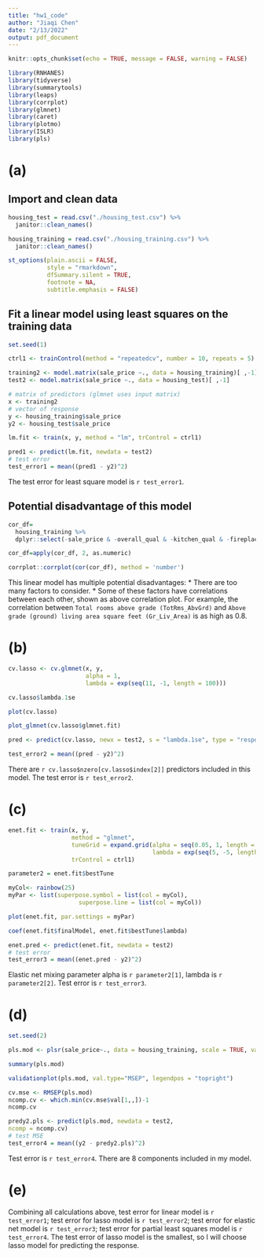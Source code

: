 ```yaml
---
title: "hw1_code"
author: "Jiaqi Chen"
date: "2/13/2022"
output: pdf_document
---
```

```r
knitr::opts_chunk$set(echo = TRUE, message = FALSE, warning = FALSE)
```

```r
library(RNHANES)
library(tidyverse)
library(summarytools)
library(leaps)
library(corrplot)
library(glmnet)
library(caret)
library(plotmo)
library(ISLR)
library(pls)
```

# (a) 
## Import and clean data
```r
housing_test = read.csv("./housing_test.csv") %>% 
  janitor::clean_names()

housing_training = read.csv("./housing_training.csv") %>% 
  janitor::clean_names()
```

```r
st_options(plain.ascii = FALSE,       
           style = "rmarkdown", 
           dfSummary.silent = TRUE,        
           footnote = NA,          
           subtitle.emphasis = FALSE)      
```

## Fit a linear model using least squares on the training data
```r
set.seed(1)

ctrl1 <- trainControl(method = "repeatedcv", number = 10, repeats = 5)

training2 <- model.matrix(sale_price ~., data = housing_training)[ ,-1]
test2 <- model.matrix(sale_price ~., data = housing_test)[ ,-1]

# matrix of predictors (glmnet uses input matrix)
x <- training2
# vector of response
y <- housing_training$sale_price
y2 <- housing_test$sale_price

lm.fit <- train(x, y, method = "lm", trControl = ctrl1)

pred1 <- predict(lm.fit, newdata = test2)
# test error
test_error1 = mean((pred1 - y2)^2)
```

The test error for least square model is `r test_error1`.

## Potential disadvantage of this model
```r
cor_df=
  housing_training %>%
  dplyr::select(-sale_price & -overall_qual & -kitchen_qual & -fireplace_qu & -exter_qual) 

cor_df=apply(cor_df, 2, as.numeric)

corrplot::corrplot(cor(cor_df), method = 'number')
```

This linear model has multiple potential disadvantages:
* There are too many factors to consider.
* Some of these factors have correlations between each other, shown as above correlation plot. For example, the correlation between `Total rooms above grade (TotRms_AbvGrd)` and `Above grade (ground) living area square feet (Gr_Liv_Area)` is as high as 0.8.

# (b)

```r
cv.lasso <- cv.glmnet(x, y,
                      alpha = 1,
                      lambda = exp(seq(11, -1, length = 100)))

cv.lasso$lambda.1se

plot(cv.lasso)
```

```r
plot_glmnet(cv.lasso$glmnet.fit)
```

```r
pred <- predict(cv.lasso, newx = test2, s = "lambda.1se", type = "response")

test_error2 = mean((pred - y2)^2)

```

There are `r cv.lasso$nzero[cv.lasso$index[2]]` predictors included in this model. The test error is `r test_error2`.

# (c)
```r
enet.fit <- train(x, y,
                  method = "glmnet",
                  tuneGrid = expand.grid(alpha = seq(0.05, 1, length = 21),
                                         lambda = exp(seq(5, -5, length = 150))), 
                  trControl = ctrl1)

parameter2 = enet.fit$bestTune

myCol<- rainbow(25)
myPar <- list(superpose.symbol = list(col = myCol),
                    superpose.line = list(col = myCol))

plot(enet.fit, par.settings = myPar)

coef(enet.fit$finalModel, enet.fit$bestTune$lambda)

enet.pred <- predict(enet.fit, newdata = test2)
# test error
test_error3 = mean((enet.pred - y2)^2)
```

Elastic net mixing parameter alpha is `r parameter2[1]`, lambda is `r parameter2[2]`. Test error is `r test_error3`.

# (d)
```r
set.seed(2)

pls.mod <- plsr(sale_price~., data = housing_training, scale = TRUE, validation = "CV")

summary(pls.mod)
```


```r
validationplot(pls.mod, val.type="MSEP", legendpos = "topright")

cv.mse <- RMSEP(pls.mod)
ncomp.cv <- which.min(cv.mse$val[1,,])-1
ncomp.cv
```

```r
predy2.pls <- predict(pls.mod, newdata = test2,
ncomp = ncomp.cv)
# test MSE
test_error4 = mean((y2 - predy2.pls)^2)
```

Test error is `r test_error4`. There are 8 components included in my model.


# (e)
Combining all calculations above, test error for linear model is `r test_error1`; test error for lasso model is `r test_error2`; test error for elastic net model is `r test_error3`; test error for partial least squares model is `r test_error4`. The test error of lasso model is the smallest, so I will choose lasso model for predicting the response.






